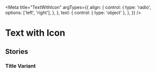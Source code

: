 <!-- TextWithIcon.stories.mdx -->


<Meta
  title="TextWithIcon"
  argTypes={{
    align: {
      control: {
        type: 'radio',
        options: ['left', 'right'],
      },
    },
    text: {
      control: { type: 'object' },
    },
  }}
/>

# Text with Icon

<Canvas>
  <Story story={Default} />
</Canvas>

<ArgsTable of={Text} story="^" />

## Stories

### Title Variant

<Canvas>
  <Story story={TitleVariant} />
</Canvas>
